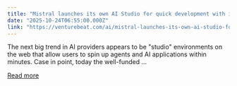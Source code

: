 ```yaml
---
title: "Mistral launches its own AI Studio for quick development with its European open source, proprietary models"
date: "2025-10-24T06:55:00.000Z"
link: "https://venturebeat.com/ai/mistral-launches-its-own-ai-studio-for-quick-development-with-its-european"
---
```


The next big trend in AI providers appears to be &quot;studio&quot; environments on the web that allow users to spin up agents and AI applications within minutes. Case in point, today the well-funded ...

[Read more](https://venturebeat.com/ai/mistral-launches-its-own-ai-studio-for-quick-development-with-its-european)
